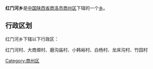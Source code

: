 {{中国乡级行政区
|行政区全称 = 红门河乡
|景观照片文件名 = 
|景观照片描述 = 
|汉语拼音 =
|其他语言 = 
|其他语言名称 = 
|位置图文件名 = 
|位置图描述 = 
|自定义图片=
|上级行政区 = [[陕西省|陕西省]][[商洛市|商洛市]][[商州区|商州区]]
|行政区类别 = [[乡级行政区|乡]]
|行政区划代码 = 
|行政区划 = 
|村委会 = 
|居委会 = 
|建置时间 = 
|领导职位 = 
|领导名称 = 
|政府驻地 = 
|毗邻 = 
|地理坐标 = 
|总面积 = 
|总人口 = 
|户籍人口 = 
|户籍人口年份 = 
|常住人口 = 
|常住人口年份 = 
|人口密度 = 
|GDP = 
|邮政编码 = 
|电话区号 = 
|官方网站 = 
|网站名称 = 
}}
'''红门河乡'''是[[中华人民共和国|中国]][[陕西省|陕西省]][[商洛市|商洛市]][[商州区|商州区]]下辖的一个[[乡级行政区|乡]]。

== 行政区划 ==
红门河乡下辖以下行政区：

红门河村、大商塬村、磨沟庙村、小韩峪村、白杨村、龙床沟村、竹园村

{{陕西小作品}}
{{商州区行政区划}}

[[Category:商州区|Category:商州区]]